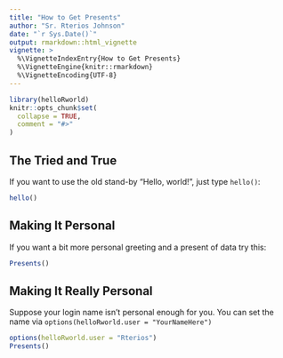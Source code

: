```yaml
---
title: "How to Get Presents"
author: "Sr. Rterios Johnson"
date: "`r Sys.Date()`"
output: rmarkdown::html_vignette
vignette: >
  %\VignetteIndexEntry{How to Get Presents}
  %\VignetteEngine{knitr::rmarkdown}
  %\VignetteEncoding{UTF-8}
---
```


```r
library(helloRworld)
knitr::opts_chunk$set(
  collapse = TRUE,
  comment = "#>"
)
```
## The Tried and True

If you want to use the old stand-by "Hello, world!", just type `hello()`:

```r
hello()
```

## Making It Personal

If you want a bit more personal greeting and a present of data try this:

```r
Presents()
```

## Making It Really Personal

Suppose your login name isn't personal enough for you. You can set the name via `options(helloRworld.user = "YourNameHere")`

```r

options(helloRworld.user = "Rterios")
Presents()
```

